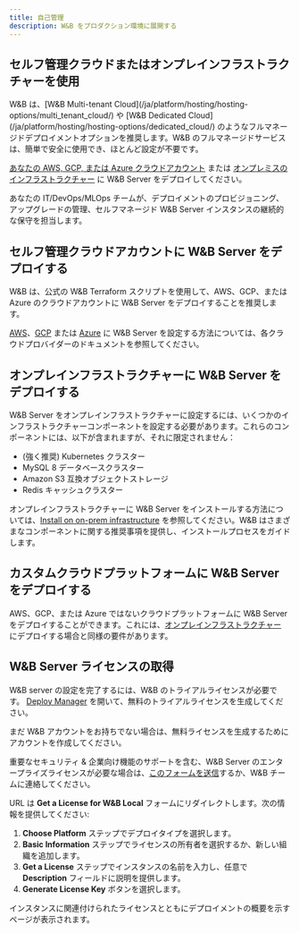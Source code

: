 ```yaml
---
title: 自己管理
description: W&B をプロダクション環境に展開する
---
```


## セルフ管理クラウドまたはオンプレインフラストラクチャーを使用

<Note>
W&B は、[W&B Multi-tenant Cloud](/ja/platform/hosting/hosting-options/multi_tenant_cloud/) や [W&B Dedicated Cloud](/ja/platform/hosting/hosting-options/dedicated_cloud/) のようなフルマネージドデプロイメントオプションを推奨します。W&B のフルマネージドサービスは、簡単で安全に使用でき、ほとんど設定が不要です。
</Note>

[あなたの AWS, GCP, または Azure クラウドアカウント](#deploy-wb-server-within-Self-Managed-cloud-accounts) または [オンプレミスのインフラストラクチャー](#deploy-wb-server-in-on-prem-infrastructure) に W&B Server をデプロイしてください。

あなたの IT/DevOps/MLOps チームが、デプロイメントのプロビジョニング、アップグレードの管理、セルフマネージド W&B Server インスタンスの継続的な保守を担当します。

## セルフ管理クラウドアカウントに W&B Server をデプロイする

W&B は、公式の W&B Terraform スクリプトを使用して、AWS、GCP、または Azure のクラウドアカウントに W&B Server をデプロイすることを推奨します。

[AWS](/ja/platform/hosting/self-managed/aws-tf/)、[GCP](/ja/platform/hosting/self-managed/gcp-tf/) または [Azure](/ja/platform/hosting/self-managed/azure-tf/) に W&B Server を設定する方法については、各クラウドプロバイダーのドキュメントを参照してください。

## オンプレインフラストラクチャーに W&B Server をデプロイする

W&B Server をオンプレインフラストラクチャーに設定するには、いくつかのインフラストラクチャーコンポーネントを設定する必要があります。これらのコンポーネントには、以下が含まれますが、それに限定されません：

- (強く推奨) Kubernetes クラスター
- MySQL 8 データベースクラスター
- Amazon S3 互換オブジェクトストレージ
- Redis キャッシュクラスター

オンプレインフラストラクチャーに W&B Server をインストールする方法については、[Install on on-prem infrastructure](/ja/platform/hosting/self-managed/bare-metal/) を参照してください。W&B はさまざまなコンポーネントに関する推奨事項を提供し、インストールプロセスをガイドします。

## カスタムクラウドプラットフォームに W&B Server をデプロイする

AWS、GCP、または Azure ではないクラウドプラットフォームに W&B Server をデプロイすることができます。これには、[オンプレインフラストラクチャー](#deploy-wb-server-in-on-prem-infrastructure) にデプロイする場合と同様の要件があります。

## W&B Server ライセンスの取得

W&B server の設定を完了するには、W&B のトライアルライセンスが必要です。 [Deploy Manager](https://deploy.wandb.ai/deploy) を開いて、無料のトライアルライセンスを生成してください。

<Note>
まだ W&B アカウントをお持ちでない場合は、無料ライセンスを生成するためにアカウントを作成してください。

重要なセキュリティ & 企業向け機能のサポートを含む、W&B Server のエンタープライズライセンスが必要な場合は、[このフォームを送信](https://wandb.ai/site/for-enterprise/self-hosted-trial)するか、W&B チームに連絡してください。
</Note>

URL は **Get a License for W&B Local** フォームにリダイレクトします。次の情報を提供してください:

1. **Choose Platform** ステップでデプロイタイプを選択します。
2. **Basic Information** ステップでライセンスの所有者を選択するか、新しい組織を追加します。
3. **Get a License** ステップでインスタンスの名前を入力し、任意で **Description** フィールドに説明を提供します。
4. **Generate License Key** ボタンを選択します。

インスタンスに関連付けられたライセンスとともにデプロイメントの概要を示すページが表示されます。